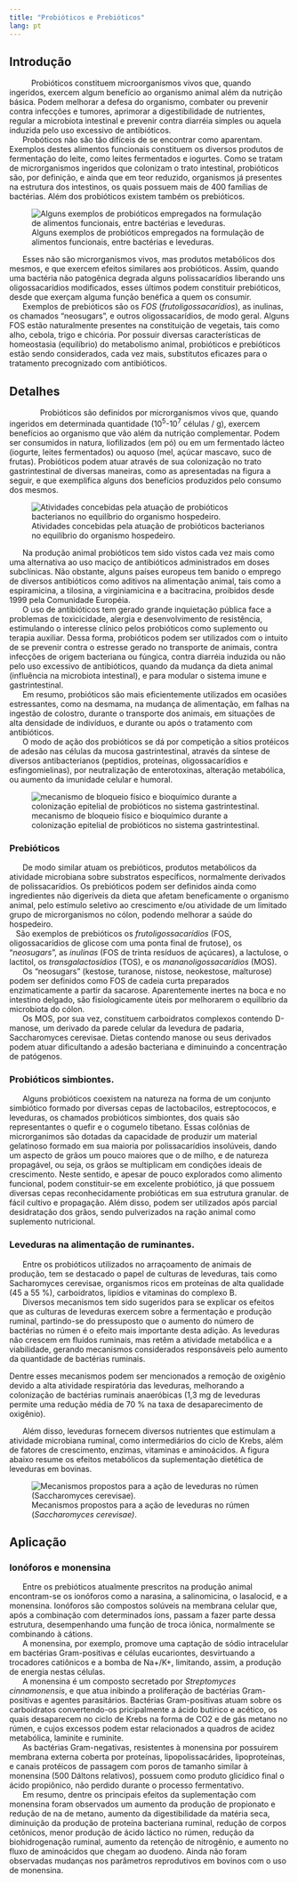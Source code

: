 ```yaml
---
title: "Probióticos e Prebióticos"
lang: pt
---
```



```{=html}
<script async src="https://www.googletagmanager.com/gtag/js?id=G-S1L73VGCG5"></script>
```
```{=html}
<script>
  window.dataLayer = window.dataLayer || [];
  function gtag(){dataLayer.push(arguments);}
  gtag('js', new Date());

  gtag('config', 'G-S1L73VGCG5');
</script>
```



## Introdução

|       	Probióticos constituem microorganismos vivos que, quando ingeridos, exercem algum benefício ao organismo animal além da nutrição básica. Podem melhorar a defesa do organismo, combater ou prevenir contra infecções e tumores, aprimorar a digestibilidade de nutrientes, regular a microbiota intestinal e prevenir contra diarréia simples ou aquela induzida pelo uso excessivo de antibióticos. 

|       Probóticos não são tão difíceis de se encontrar como aparentam. Exemplos destes alimentos funcionais constituem os diversos produtos de fermentação do leite, como leites fermentados e iogurtes. Como se tratam de microrganismos ingeridos que colonizam o trato intestinal, probióticos são, por definição, e ainda que em teor reduzido, organismos já presentes na estrutura dos intestinos, os quais possuem mais de 400 famílias de bactérias. Além dos probióticos existem também os prebióticos. 

![Alguns exemplos de probióticos empregados na formulação de alimentos funcionais, entre bactérias e leveduras.](probiot1.png){#fig-probiot1}

|       Esses não são microrganismos vivos, mas produtos metabólicos dos mesmos, e que exercem efeitos similares aos probióticos. Assim, quando uma bactéria não patogênica degrada alguns polissacarídios liberando uns oligossacarídios modificados, esses últimos podem constituir prebióticos, desde que exerçam alguma função benéfica a quem os consumir. 

|       Exemplos de prebióticos são os *FOS* (*frutoligossacarídios*), as inulinas, os chamados "neosugars", e outros oligossacarídios, de modo geral. Alguns FOS estão naturalmente presentes na constituição de vegetais, tais como alho, cebola, trigo e chicória. Por possuir diversas características de homeostasia (equilíbrio) do metabolismo animal, probióticos e prebióticos estão sendo considerados, cada vez mais, substitutos eficazes para o tratamento precognizado com antibióticos.

## Detalhes

|             	Probióticos são definidos por microrganismos vivos que, quando ingeridos em determinada quantidade (10$^{5}$-10$^{7}$ células / g), exercem benefícios ao organismo que vão além da nutrição complementar. Podem ser consumidos in natura, liofilizados (em pó) ou em um fermentado lácteo (iogurte, leites fermentados) ou aquoso (mel, açúcar mascavo, suco de frutas). Probióticos podem atuar através de sua colonização no trato gastrintestinal de diversas maneiras, como as apresentadas na figura a seguir, e que exemplifica alguns dos benefícios produzidos pelo consumo dos mesmos. 

![Atividades concebidas pela atuação de probióticos bacterianos no equilíbrio do organismo hospedeiro.](probiot2.png){#fig-probiot2}



|       Na produção animal probióticos tem sido vistos cada vez mais como uma alternativa ao uso maciço de antibióticos administrados em doses subclínicas. Não obstante, alguns países europeus tem banido o emprego de diversos antibióticos como aditivos na alimentação animal, tais como a espiramicina, a tilosina, a virginiamicina e a bacitracina, proibidos desde 1999 pela Comunidade Européia. 

|       O uso de antibióticos tem gerado grande inquietação pública face a problemas de toxicicidade, alergia e desenvolvimento de resistência, estimulando o interesse clínico pelos probióticos como suplemento ou terapia auxiliar. Dessa forma, probióticos podem ser utilizados com o intuito de se prevenir contra o estresse gerado no transporte de animais, contra infecções de origem bacteriana ou fúngica, contra diarréia induzida ou não pelo uso excessivo de antibióticos, quando da mudança da dieta animal (influência na microbiota intestinal), e para modular o sistema imune e gastrintestinal. 

|       Em resumo, probióticos são mais eficientemente utilizados em ocasiões estressantes, como na desmama, na mudança de alimentação, em falhas na ingestão de colostro, durante o transporte dos animais, em situações de alta densidade de indivíduos, e durante ou após o tratamento com antibióticos.


|       O modo de ação dos probióticos se dá por competição a sítios protéicos de adesão nas células da mucosa gastrintestinal, através da síntese de diversos antibacterianos (peptídios, proteínas, oligossacarídios e esfingomielinas), por neutralização de enterotoxinas, alteração metabólica, ou aumento da imunidade celular e humoral.

![mecanismo de bloqueio físico e bioquímico durante a colonização epitelial de probióticos no sistema gastrintestinal.](probiot3.png){#fig-probiot3}

### Prebióticos

|       De modo similar atuam os prebióticos, produtos metabólicos da atividade microbiana sobre substratos específicos, normalmente derivados de polissacarídios. Os prebióticos podem ser definidos ainda como ingredientes não digeríveis da dieta que afetam beneficamente o organismo animal, pelo estímulo seletivo ao crescimento e/ou atividade de um limitado grupo de microrganismos no cólon, podendo melhorar a saúde do hospedeiro. 

|    São exemplos de prebióticos os *frutoligossacarídios* (FOS, oligossacarídios de glicose com uma ponta final de frutose), os "*neosugars*", as *inulinas* (FOS de trinta resíduos de açúcares), a lactulose, o lactitol, os *transgalactosídios* (TOS), e os *mananoligossacarídios* (MOS). 


|       Os "neosugars" (kestose, turanose, nistose, neokestose, malturose) podem ser definidos como FOS de cadeia curta preparados enzimaticamente a partir da sacarose. Aparentemente inertes na boca e no intestino delgado, são fisiologicamente úteis por melhorarem o equilíbrio da microbiota do cólon. 

|       Os MOS, por sua vez, constituem carboidratos complexos contendo D-manose, um derivado da parede celular da levedura de padaria, Saccharomyces cerevisae. Dietas contendo manose ou seus derivados podem atuar dificultando a adesão bacteriana e diminuindo a concentração de patógenos.


### Probióticos simbiontes.

|       Alguns probióticos coexistem na natureza na forma de um conjunto simbiótico formado por diversas cepas de lactobacilos, estreptococos, e leveduras, os chamados probióticos simbiontes, dos quais são representantes o quefir e o cogumelo tibetano. Essas colônias de microrganimos são dotadas da capacidade de produzir um material gelatinoso formado em sua maioria por polissacarídios insolúveis, dando um aspecto de grãos um pouco maiores que o de milho, e de natureza propagável, ou seja, os grãos se multiplicam em condições ideais de crescimento. Neste sentido, e apesar de pouco explorados como alimento funcional, podem constituir-se em excelente probiótico, já que possuem diversas cepas reconhecidamente probióticas em sua estrutura granular. de fácil cultivo e propagação. Além disso, podem ser utilizados após parcial desidratação dos grãos, sendo pulverizados na ração animal como suplemento nutricional.

### Leveduras na alimentação de ruminantes.

|       Entre os probióticos utilizados no arraçoamento de animais de produção, tem se destacado o papel de culturas de leveduras, tais como Sacharomyces cerevisae, organismos ricos em proteínas de alta qualidade (45 a 55 %), carboidratos, lipídios e vitaminas do complexo B. 

|       Diversos mecanismos tem sido sugeridos para se explicar os efeitos que as culturas de leveduras exercem sobre a fermentação e produção ruminal, partindo-se do pressuposto que o aumento do número de bactérias no rúmen é o efeito mais importante desta adição. As leveduras não crescem em fluidos ruminais, mas retêm a atividade metabólica e a viabilidade, gerando mecanismos considerados responsáveis pelo aumento da quantidade de bactérias ruminais. 
Dentre esses mecanismos podem ser mencionados a remoção de oxigênio devido a alta atividade respiratória das leveduras, melhorando a colonização de bactérias ruminais anaeróbicas (1,3 mg de leveduras permite uma redução média de 70 % na taxa de desaparecimento de oxigênio). 

|       Além disso, leveduras fornecem diversos nutrientes que estimulam a atividade microbiana ruminal, como intermediários do ciclo de Krebs, além de fatores de crescimento, enzimas, vitaminas e aminoácidos. A figura abaixo resume os efeitos metabólicos da suplementação dietética de leveduras em bovinas. 

![Mecanismos propostos para a ação de leveduras no rúmen (*Saccharomyces cerevisae)*.](probiot4.png){#fig-probiot4}

## Aplicação

### Ionóforos e monensina

|       Entre os prebióticos atualmente prescritos na produção animal encontram-se os ionóforos como a narasina, a salinomicina, o lasalocid, e a monensina. Ionóforos são compostos solúveis na membrana celular que, após a combinação com determinados íons, passam a fazer parte dessa estrutura, desempenhando uma função de troca iônica, normalmente se combinando à cátions. 

|       A monensina, por exemplo, promove uma captação de sódio intracelular em bactérias Gram-positivas e células eucariontes, desvirtuando a trocadores catiônicos e a bomba de Na+/K+, limitando, assim, a produção de energia nestas células. 


|       A monensina é um composto secretado por *Streptomyces cinnamonensis*, e que atua inibindo a proliferação de bactérias Gram-positivas e agentes parasitários. Bactérias Gram-positivas atuam sobre os carboidratos convertendo-os pricipalmente a ácido butírico e acético, os quais desaparecem no ciclo de Krebs na forma de CO2 e de gás metano no rúmen, e cujos excessos podem estar relacionados a quadros de acidez metabólica, laminite e ruminite. 

|       As bactérias Gram-negativas, resistentes à monensina por possuirem membrana externa coberta por proteínas, lipopolissacárides, lipoproteínas, e canais protéicos de passagem com poros de tamanho similar à monensina (500 Dáltons relativos), possuem como produto glicídico final o ácido propiônico, não perdido durante o processo fermentativo.


|       Em resumo, dentre os principais efeitos da suplementação com monensina foram observados um aumento da produção de propionato e redução de na de metano, aumento da digestibilidade da matéria seca, diminuição da produção de proteína bacteriana ruminal, redução de corpos cetônicos, menor produção de ácido láctico no rúmen, redução da biohidrogenação ruminal, aumento da retenção de nitrogênio, e aumento no fluxo de aminoácidos que chegam ao duodeno. Ainda não foram observadas mudanças nos parâmetros reprodutivos em bovinos com o uso de monensina. 



